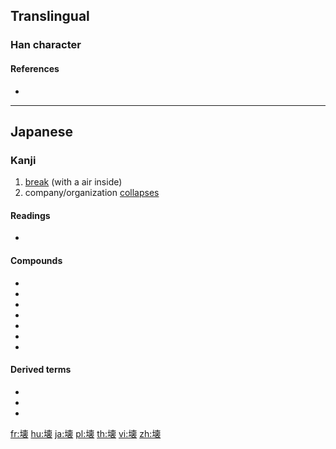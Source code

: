 {{character info/new}}
{{also|壞}}
==Translingual==
{{Han simplified forms|壞|壊|坏}}

===Han character===
{{Han char|rn=32|rad=土|as=13|sn=16|four=|canj=GJWV|ids=⿰土⿳十罒衣}}

====References====
* {{Han ref|kx=0240.301|dkj=05541|dj=0480.180|hdz=10491.031|uh=58CA|ud=22730}}

----

==Japanese==
{{ja-kanji forms|壊|壞}}

===Kanji===
{{ja-kanji|grade=c|rs=土13|style=s|kyu=壞}}

# [[break]] (with a air inside)
# company/organization [[collapse|collapses]]

{{attention|ja|"break with a air inside" needs to be revised. "burst"?}}

====Readings====
* {{ja-readings|kanon=[[かい]] (kai)|goon=[[え]] (''e'')|kun=[[こわす]] (kowasu), [[やぶる]] (yaburu), [[こわれる]] (kowareru)|nanori=[[つち]] (tsuchi)}}

====Compounds====
{{der-top}}
* {{ja-r|壊疽|えそ}}
* {{ja-r|壊滅|かいめつ}}
* {{ja-r|壊乱|かいらん}}
* {{ja-r|決壊|けっかい}}
* {{ja-r|全壊|ぜんかい}}
* {{ja-r|倒壊|とうかい}}
* {{ja-r|崩壊|ほうかい}}
{{der-bottom}}

====Derived terms====
* {{ja-r|壊れる|こわれる}}
* {{ja-r|壊す|こわす}}
* {{ja-r|打ち壊す|ぶちこわす}}

[[fr:壊]]
[[hu:壊]]
[[ja:壊]]
[[pl:壊]]
[[th:壊]]
[[vi:壊]]
[[zh:壊]]